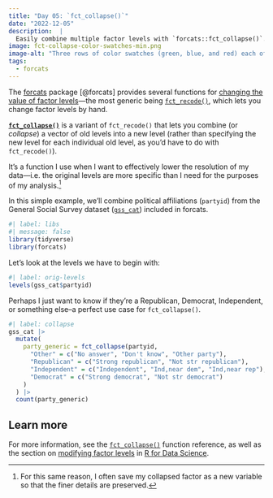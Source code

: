 ```yaml
---
title: "Day 05: `fct_collapse()`"
date: "2022-12-05"
description:  |
  Easily combine multiple factor levels with `forcats::fct_collapse()`.
image: fct-collapse-color-swatches-min.png
image-alt: "Three rows of color swatches (green, blue, and red) each of which shows a single square of a color on the left of an equation followed by = and c() surrounding four swatches of different shades of the color on the LHS of the equation."
tags: 
  - forcats
---
```


The [forcats](https://forcats.tidyverse.org/) package [@forcats] provides several functions for [changing the value of factor levels](https://forcats.tidyverse.org/reference/index.html#change-value-of-levels)---the most generic being [`fct_recode()`](https://forcats.tidyverse.org/reference/fct_recode.html), which lets you change factor levels by hand.

[**`fct_collapse()`**](https://forcats.tidyverse.org/reference/fct_collapse.html) is a variant of `fct_recode()` that lets you combine (or _collapse_) a vector of old levels into a new level (rather than specifying the new level for each individual old level, as you'd have to do with `fct_recode()`).

It's a function I use when I want to effectively lower the resolution of my data&mdash;i.e. the original levels are more specific than I need for the purposes of my analysis.[^1]

In this simple example, we'll combine political affiliations (`partyid`) from the General Social Survey dataset ([`gss_cat`](https://forcats.tidyverse.org/reference/gss_cat.html)) included in forcats.

```r
#| label: libs
#| message: false
library(tidyverse)
library(forcats)
```

Let's look at the levels we have to begin with:

```r
#| label: orig-levels
levels(gss_cat$partyid)
```

Perhaps I just want to know if they're a Republican, Democrat, Independent, or something else--a perfect use case for `fct_collapse()`.

```r
#| label: collapse
gss_cat |>
  mutate(
    party_generic = fct_collapse(partyid,
      "Other" = c("No answer", "Don't know", "Other party"),
      "Republican" = c("Strong republican", "Not str republican"),
      "Independent" = c("Independent", "Ind,near dem", "Ind,near rep"),
      "Democrat" = c("Strong democrat", "Not str democrat")
    )
  ) |> 
  count(party_generic)
```


## Learn more

For more information, see the [`fct_collapse()`](https://forcats.tidyverse.org/reference/fct_collapse.html) function reference, as well as the section on [modifying factor levels](https://r4ds.hadley.nz/factors.html#modifying-factor-levels) in [R for Data Science](https://r4ds.hadley.nz/).

[^1]: For this same reason, I often save my collapsed factor as a new variable so that the finer details are preserved.